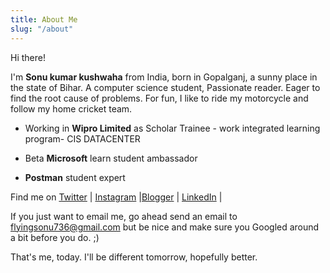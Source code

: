 ```yaml
---
title: About Me
slug: "/about"
---
```


Hi there!


I'm **Sonu kumar kushwaha** from India, born in Gopalganj, a sunny place in the state of Bihar.
A computer science student, Passionate reader. Eager to find the root cause of problems. For fun, I like to ride my motorcycle and follow my home cricket team.

- Working in **Wipro Limited** as Scholar Trainee - work integrated learning program- CIS DATACENTER 

- Beta **Microsoft** learn student ambassador

- **Postman** student expert


Find me on [Twitter](https://twitter.com/iamsonukushwaha) | [Instagram](https://www.instagram.com/flyingsonu736/) |[Blogger](https://singlebucks.blogspot.com/) | [LinkedIn](https://www.linkedin.com/in/sonukumarkushwaha/) | 


If you just want to email me, go ahead send an email to flyingsonu736@gmail.com but be nice and make sure you Googled around a bit before you do. ;)


That's me, today. I'll be different tomorrow, hopefully better.
